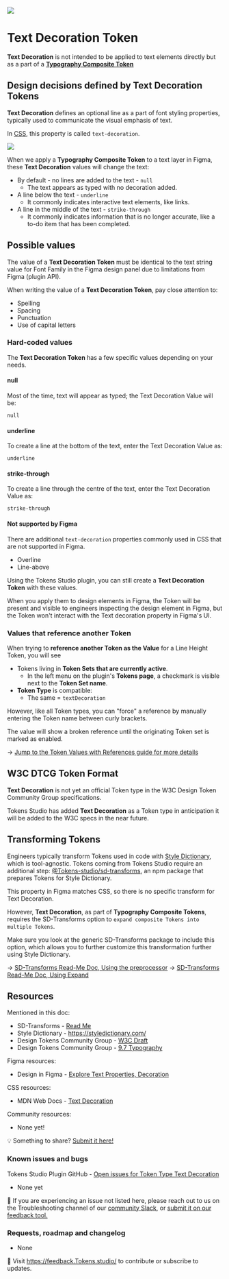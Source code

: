 ![](/token-types/header-token-type-textDeco.png)
# Text Decoration Token 
**Text Decoration** is not intended to be applied to text elements directly but as a part of a [**Typography Composite Token**](/token-types/token-type-typography-composite)

## Design decisions defined by Text Decoration Tokens
**Text Decoration** defines an optional line as a part of font styling properties, typically used to communicate the visual emphasis of text. 

In [CSS](https://developer.mozilla.org/en-US/docs/Web/CSS/text-decoration), this property is called `text-decoration`.

![](/token-types/tokens-textDecoration-form-empty-2-01.png)

When we apply a **Typography Composite Token** to a text layer in Figma, these **Text Decoration** values will change the text:
- By default - no lines are added to the text - `null`
	- The text appears as typed with no decoration added.
- A line below the text - `underline`
	- It commonly indicates interactive text elements, like links.
- A line in the middle of the text - `strike-through` 
	- It commonly indicates information that is no longer accurate, like a to-do item that has been completed.

## Possible values
The value of a **Text Decoration Token** must be identical to the text string value for Font Family in the Figma design panel due to limitations from Figma (plugin API). 

When writing the value of a **Text Decoration Token**, pay close attention to:
- Spelling
- Spacing
- Punctuation
- Use of capital letters

### Hard-coded values
The **Text Decoration Token** has a few specific values depending on your needs.
#### null
Most of the time, text will appear as typed; the Text Decoration Value will be:
```
null
```

#### underline
To create a line at the bottom of the text, enter the Text Decoration Value as:
```
underline
```

#### strike-through
To create a line through the centre of the text, enter the Text Decoration Value as:
```
strike-through
```

#### Not supported by Figma
There are additional `text-decoration` properties commonly used in CSS that are not supported in Figma. 
- Overline
- Line-above

Using the Tokens Studio plugin, you can still create a **Text Decoration Token** with these values. 

When you apply them to design elements in Figma, the Token will be present and visible to engineers inspecting the design element in Figma, but the Token won't interact with the Text decoration property in Figma's UI. 

### Values that reference another Token
When trying to **reference another Token as the Value** for a Line Height Token, you will see
- Tokens living in **Token Sets that are currently active**.
	- In the left menu on the plugin's **Tokens page**, a checkmark is visible next to the **Token Set name**. 
- **Token Type** is compatible:
	- The same = `textDecoration`

However, like all Token types, you can "force" a reference by manually entering the Token name between curly brackets.


<Callout type="info" emoji="✦">
The value will show a broken reference until the originating Token set is marked as enabled.
</Callout>

→ [Jump to the Token Values with References guide for more details](/variables/references)

## W3C DTCG Token Format 
**Text Decoration** is not yet an official Token type in the W3C Design Token Community Group specifications.

Tokens Studio has added **Text Decoration** as a Token type in anticipation it will be added to the W3C specs in the near future. 

## Transforming Tokens
Engineers typically transform Tokens used in code with [Style Dictionary](https://styledictionary.com/), which is tool-agnostic. Tokens coming from Tokens Studio require an additional step: [@Tokens-studio/sd-transforms](https://www.npmjs.com/package/@tokens-studio/sd-transforms), an npm package that prepares Tokens for Style Dictionary. 

This property in Figma matches CSS, so there is no specific transform for Text Decoration. 

However, **Text Decoration**, as part of **Typography Composite Tokens**, requires the SD-Transforms option to `expand composite Tokens into multiple Tokens`. 

Make sure you look at the generic SD-Transforms package to include this option, which allows you to further customize this transformation further using Style Dictionary. 

→ [SD-Transforms Read-Me Doc, Using the preprocessor](https://github.com/Tokens-studio/sd-transforms/?tab=readme-ov-file#using-the-preprocessor)
→ [SD-Transforms Read-Me Doc, Using Expand](https://github.com/Tokens-studio/sd-transforms/?tab=readme-ov-file#using-expand)


## Resources
Mentioned in this doc:
- SD-Transforms - [Read Me ](https://github.com/tokens-studio/sd-transforms#readme)
- Style Dictionary - https://styledictionary.com/
- Design Tokens Community Group - [W3C Draft](https://tr.designTokens.org/format/)
- Design Tokens Community Group - [9.7 Typography](ttps://tr.designTokens.org/format/#typography)

Figma resources:
- Design in Figma - [Explore Text Properties, Decoration](https://help.figma.com/hc/en-us/articles/360039956634-Explore-text-properties#decoration)

CSS resources:
- MDN Web Docs - [Text Decoration](https://developer.mozilla.org/en-US/docs/Web/CSS/text-decoration)

Community resources:
- None yet! 

💡 Something to share? [Submit it here!](https://feedback.Tokens.studio/)

### Known issues and bugs
Tokens Studio Plugin GitHub - [Open issues for Token Type Text Decoration](https://github.com/tokens-studio/figma-plugin/labels/token%20type%20text%20decoration)
- None yet

🐞 If you are experiencing an issue not listed here, please reach out to us on the Troubleshooting channel of our [community Slack](https://Tokens.studio/slack), or [submit it on our feedback tool.](https://feedback.Tokens.studio/ ) 

### Requests, roadmap and changelog
- None 

💌 Visit https://feedback.Tokens.studio/ to contribute or subscribe to updates.
